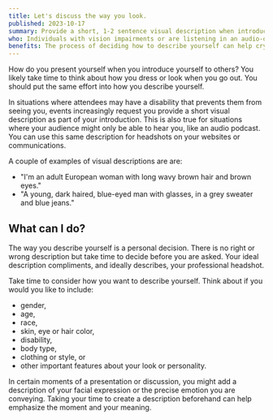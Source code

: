 ```yaml
---
title: Let's discuss the way you look.
published: 2023-10-17
summary: Provide a short, 1-2 sentence visual description when introducing yourself at an event or presentation.
who: Individuals with vision impairments or are listening in an audio-only format.
benefits: The process of deciding how to describe yourself can help crystallize how you fit into your branding.
---
```



How do you present yourself when you introduce yourself to others? You likely take time to think about how you dress or look when you go out. You should put the same effort into how you describe yourself. 

In situations where attendees may have a disability that prevents them from seeing you, events increasingly request you provide a short visual description as part of your introduction. This is also true for situations where your audience might only be able to hear you, like an audio podcast. You can use this same description for headshots on your websites or communications.

A couple of examples of visual descriptions are are:
- "I'm an adult European woman with long wavy brown hair and brown eyes."
- "A young, dark haired, blue-eyed man with glasses, in a grey sweater and blue jeans."

## What can I do?

The way you describe yourself is a personal decision. There is no right or wrong description but take time to decide before you are asked. Your ideal description compliments, and ideally describes, your professional headshot.

Take time to consider how you want to describe yourself. Think about if you would you like to include:
- gender,
- age,
- race,
- skin, eye or hair color,
- disability,
- body type,
- clothing or style, or
- other important features about your look or personality.

In certain moments of a presentation or discussion, you might add a description of your facial expression or the precise emotion you are conveying. Taking your time to create a description beforehand can help emphasize the moment and your meaning.